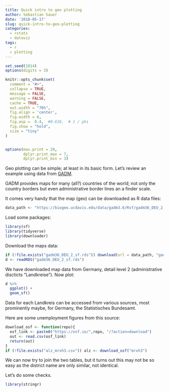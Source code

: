 ```yaml
---
title: Quick intro to geo plotting
author: Sebastian Sauer
date: '2018-05-17'
slug: quick-intro-to-geo-plotting
categories:
  - rstats
  - dataviz
tags:
  - r
  - plotting
---
```


```r
set.seed(1014)
options(digits = 3)

knitr::opts_chunk$set(
  comment = "#>",
  collapse = TRUE,
  message = FALSE,
  warning = FALSE,
  cache = TRUE,
  out.width = "70%",
  fig.align = 'center',
  fig.width = 6,
  fig.asp =  0.4,  #0.618,  # 1 / phi
  fig.show = "hold",
  size = "tiny"
)


options(max.print = 20,
        dplyr.print_max = 7,
        dplyr.print_min = 3)

```


Geo plotting can be simple; at least in its basic form. Let's review an example using data from [GADM](https://gadm.org/index.html).

GADM provides maps for many (all?) countries of the world; not only the country borders but even administrative border lines an a finder scale.

It comes very handy that the map (geo) can be downloaded as R data files:

```r
data_path <- "https://biogeo.ucdavis.edu/data/gadm3.6/Rsf/gadm36_DEU_2_sf.rds"
```

Load some packages:


```r
library(sf)
library(tidyverse)
library(downloader)
```


Download the maps data:

```r
if (!file.exists("gadm36_DEU_2_sf.rds")) download(url = data_path, "gadm36_DEU_2_sf.rds")
d <- readRDS("gadm36_DEU_2_sf.rds")
```


We have downloaded map data from Germany, detail level 2 (administrative discticts "Landkreise"). Now plot:

```r
d %>% 
  ggplot() + 
  geom_sf()
```


Data for each Landkreis can be accessed from various sources, most prominently maybe, for Germany, the Statistisches Bundesamt.

Here are some unemployment figures from this source:

```r
download_osf <- function(repo){
  osf_link <- paste0("https://osf.io/",repo, "/?action=download")
  out <- read.csv(osf_link)
  return(out)
}
if (!file.exists("alz_mrxh3.csv")) alz <- download_osf("mrxh3")
```

We can now try to join the two tables, but it turns out this may not be so easy as the district name are only similar, not identical.

Let's do some checks.

```r
library(stringr)

```

